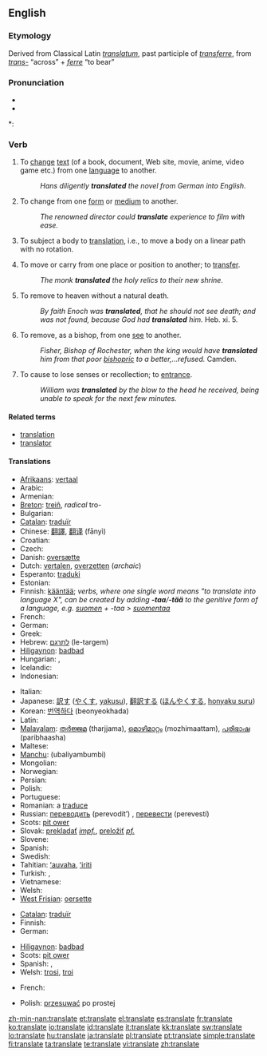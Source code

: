 ==English==

===Etymology===
Derived from Classical Latin ''[[translatum]]'', past participle of ''[[transferre]]'', from ''[[trans-]]'' “across” + ''[[ferre]]'' “to bear”

===Pronunciation===
* {{IPA|/ˈtɹænzleɪt/}}
* {{audio|en-us-translate.ogg|Audio (US)}}

*: {{rhymes|eɪt}}

===Verb===
{{en-verb|translat|ing}}

# {{transitive}} To [[change]] [[text]] (of a book, document, Web site, movie, anime, video game etc.) from one [[language]] to another.
#: ''Hans diligently '''translated''' the novel from German into English.''
# {{transitive}} To change from one [[form]] or [[medium]] to another.
#: ''The renowned director could '''translate''' experience to film with ease.''
# {{physics}} To subject a body to [[translation]], i.e., to move a body on a linear path with no rotation.
# {{archaic}}{{transitive}} To move or carry from one place or position to another; to [[transfer]].
#: ''The monk '''translated''' the holy relics to their new shrine.''
# {{Christianity}} To remove to heaven without a natural death.
#: ''By faith Enoch was '''translated''', that he should not see death; and was not found, because God had '''translated''' him.'' Heb. xi. 5.
# {{Christianity}} To remove, as a bishop, from one [[see]] to another.
#: ''Fisher, Bishop of Rochester, when the king would have '''translated''' him from that poor [[bishopric]] to a better,...refused.'' Camden.
# {{obsolete}} To cause to lose senses or recollection; to [[entrance]].
#: ''William was '''translated''' by the blow to the head he received, being unable to speak for the next few minutes.''

====Related terms====
* [[translation]]
* [[translator]]

====Translations====
{{trans-top|To change text from one language to another}}
* [[Afrikaans]]: [[vertaal]]
* Arabic: {{Arab|[[ترجم]]}} {{unicode|(tárjama)}}
* Armenian: {{t|hy|թարգմանել|sc=Armn|tr=t’argmanel}}
* [[Breton]]: [[treiñ]], ''radical'' tro-
* Bulgarian: {{t+|bg|превеждам|tr=preveždam|sc=Cyrl}}
* [[Catalan]]: [[traduïr]]
* Chinese: [[翻譯]], [[翻译]] (fānyì)
* Croatian: {{t-|hr|prevesti}}
* Czech: {{t-|cs|přeložit}}
* Danish: [[oversætte]]
* Dutch: [[vertalen]], [[overzetten]] (''archaic'')
* Esperanto: [[traduki]]
* Estonian: {{t-|et|tõlkima}}
* Finnish: [[kääntää]]; ''verbs, where one single word means "to translate into language X", can be created by adding '''-taa'''/'''-tää''' to the genitive form of a language, e.g. [[suomi|suomen]] + -taa > [[suomentaa]]''
* French: {{t+|fr|traduire}}
* German: {{t+|de|übersetzen}}
* Greek: {{t+|el|μεταφράζω|sc=Grek}}
* Hebrew: [[לתרגם]] (le-targem)
* [[Hiligaynon]]: [[badbad]]
* Hungarian: {{t+|hu|fordít}}, {{t|hu|lefordít}}
* Icelandic: {{t+|is|þýða}}
* Indonesian: {{t-|id|terjemah|xs=Indonesian}}
{{trans-mid}}
* Italian: {{t+|it|tradurre}}
* Japanese: [[訳す]] ([[やくす]], [[yakusu]]), [[翻訳する]] ([[ほんやくする]], [[honyaku suru]])
* Korean: [[번역하다]] (beonyeokhada)
* Latin: {{t-|la|traducere}}
* [[Malayalam]]: [[തര്‍ജ്ജമ]] (tharjjama), [[മൊഴിമാറ്റം]] (mozhimaattam), [[പരിഭാഷ]] (paribhaasha)
* Maltese: {{t-|mt|traduci|xs=Maltese}}
* [[Manchu]]: (ubaliyambumbi)
* Mongolian: {{t-|mn|орчуулах|tr=orčuulakh|sc=Cyrl|xs=Mongolian}}
* Norwegian: {{t+|no|oversette}}
* Persian: {{fa-Arab|[[ترجمه کردن]]}} {{unicode|(tárjome kárdán)}}
* Polish: {{t+|pl|tłumaczyć}}
* Portuguese: {{t+|pt|traduzir}}
* Romanian: a [[traduce]]
* Russian: [[переводить]] (perevodít’) ''{{impf}}'', [[перевести]] (perevestí) ''{{pf}}''
* Scots: [[pit ower]]
* Slovak: [[prekladať]] ''[[impf.]]'', [[preložiť]] ''[[pf.]]''
* Slovene: {{t+|sl|prevesti}}
* Spanish: {{t+|es|traducir}}
* Swedish: {{t+|sv|översätta}}
* Tahitian: [[ʻauvaha]], [[ʻiriti]]
* Turkish: {{t+|tr|tercüme}}, {{t+|tr|terceme}}
* Vietnamese: {{t+|vi|dịch|xs=Vietnamese}}
* Welsh: {{t-|cy|cyfieithu|xs=Welsh}}
* [[West Frisian]]: [[oersette]]
{{trans-bottom}}

{{trans-top|To change from one medium to another}}
* [[Catalan]]: [[traduïr]]
* Finnish: {{t+|fi|siirtää}}
* German: {{t+|de|übertragen}}
{{trans-mid}}
* [[Hiligaynon]]: [[badbad]]
* Scots: [[pit ower]]
* Spanish: {{t+|es|traducir}}, {{t-|es|trasladar}}
* Welsh: [[trosi]], [[troi]]
{{trans-bottom}}

{{trans-top|in physics}}
* French: {{t+|fr|translater}}
{{trans-mid}}
* Polish: [[przesuwać]] po prostej
{{trans-bottom}}

[[zh-min-nan:translate]]
[[et:translate]]
[[el:translate]]
[[es:translate]]
[[fr:translate]]
[[ko:translate]]
[[io:translate]]
[[id:translate]]
[[it:translate]]
[[kk:translate]]
[[sw:translate]]
[[lo:translate]]
[[hu:translate]]
[[ja:translate]]
[[pl:translate]]
[[pt:translate]]
[[simple:translate]]
[[fi:translate]]
[[ta:translate]]
[[te:translate]]
[[vi:translate]]
[[zh:translate]]